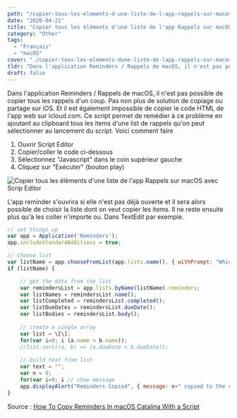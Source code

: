 ```yaml
---
path: "/copier-tous-les-elements-d-une-liste-de-l-app-rappels-sur-macos-avec-scrip-editor"
date: "2020-04-21"
title: "Copier tous les éléments d'une liste de l'app Rappels sur macOS avec Scrip Editor"
category: "Other"
tags:
  - "Français"
  - "macOS"
cover: "./copier-tous-les-elements-dune-liste-de-lapp-rappels-sur-macos-avec-scrip-editor.png"
tldr: "Dans l'application Reminders / Rappels de macOS, il n'est pas possible de copier tous les rappels d'un coup. Ce script permet de remédier à ce problème"
draft: false
---
```


Dans l'application Reminders / Rappels de macOS, il n'est pas possible de copier tous les rappels d'un coup. Pas non plus de solution de copiage ou partage sur iOS. Et il est également impossible de copier le code HTML de l'app web sur icloud.com. Ce script permet de remédier à ce problème en ajoutant au clipboard tous les items d'une list de rappels qu'on peut sélectionner au lancement du script. Voici comment faire

1) Ouvrir Script Editor 
2) Copier/coller le code ci-dessous 
3) Sélectionnez "Javascript" dans le coin supérieur gauche 
4) Cliquez sur "Exécuter" (bouton play)

![Copier tous les éléments d'une liste de l'app Rappels sur macOS avec Scrip Editor](./copier-tous-les-elements-dune-liste-de-lapp-rappels-sur-macos-avec-scrip-editor.png)

L'app reminder s'ouvrira si elle n'est pas déjà ouverte et il sera alors possible de choisir la liste dont on veut copier les items. Il ne reste ensuite plus qu'à les coller n'importe ou. Dans TextEdit par exemple.

```javascript
// set things up
var app = Application('Reminders');
app.includeStandardAdditions = true;

// choose list
var listName = app.chooseFromList(app.lists.name(), { withPrompt: "Which List?" });
if (listName) {

	// get the data from the list
	var remindersList = app.lists.byName(listName).reminders;
	var listNames = remindersList.name();
	var listCompleted = remindersList.completed();
	var listDueDates = remindersList.dueDate();
	var listBodies = remindersList.body();
	
	// create a single array
	var list = \[\];
	for(var i=0; i (a.name > b.name));
	//list.sort((a, b) => (a.dueDate > b.dueDate));
	
	// build text from list
	var text = "";
	var n = 0;
	for(var i=0; i // show message
	app.displayAlert("Reminders Copied", { message: n+" copied to the clipboard." });
}
```

Source : [How To Copy Reminders In macOS Catalina With a Script](https://macmost.com/how-to-copy-reminders-in-macos-catalina-with-a-script.html)
